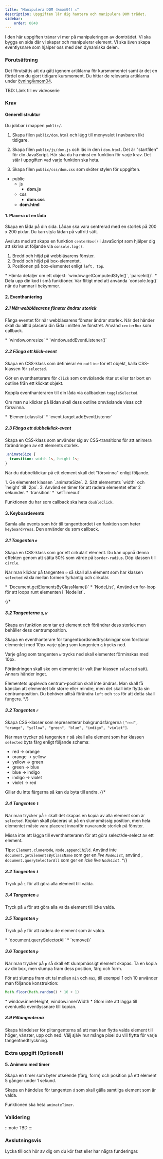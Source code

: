 ```yaml
---
title: "Manipulera DOM (kmom04) ⚠️" 
description: Uppgiften lär dig hantera och manipulera DOM trädet.
sidebar:
    order: 0040
---
```



I den här uppgiften tränar vi mer på manipuleringen av domträdet. Vi ska bygga en sida där vi skapar och manipulerar element. Vi ska även skapa eventlysnare som hjälper oss med den dynamiska delen.


### Förutsättning

Det förutsätts att du gått igenom artiklarna för kursmomentet samt är det en fördel om du gjort tidigare kursmoment. Du hittar de relevanta artiklarna under [övning/kmom04](./laromaterial/ovning/kmom04/dom-intro).

TBD: Länk till ev videoserie

### Krav

#### Generell struktur

Du jobbar i mappen `public/`. 

1. Skapa filen `public/dom.html` och lägg till menyvalet i navbaren likt tidigare.

2. Skapa filen `public/js/dom.js` och läs in den i `dom.html`. Det är "startfilen" för din JavaScript. Här ska du ha minst en funktion för varje krav. Det står i uppgiften vad varje funktion ska heta.

3. Skapa filen `public/css/dom.css` som sköter stylen för uppgiften.

<FileTree>

- public
  - js
    - **dom.js**
  - css
    - **dom.css**
  - **dom.html**

</FileTree>


#### 1. Placera ut en låda

Skapa en låda på din sida. Lådan ska vara centrerad med en storlek på 200 x 200 pixlar. Du kan styla lådan på valfritt sätt.

Avsluta med att skapa en funktion `centerBox()` i JavaScript som hjälper dig att skriva ut följande via `console.log()`.

1. Bredd och höjd på webbläsarens fönster.
1. Bredd och höjd på box-elementet.
1. Positionen på box-elementet enligt `left, top`.

<Card title="Tips" icon="star">
* Hämta detaljer om ett objekt: `window.getComputedStyle()`, `parseInt()`.
* Dela upp din kod i små funktioner. Var flitigt med att använda `console.log()` när du hamnar i bekymmer.
</Card>



#### 2. Eventhantering

##### 2.1 När webbläsarens fönster ändrar storlek

Fånga eventet för när webbläsarens fönster ändrar storlek. När det händer skall du alltid placera din låda i mitten av fönstret. Använd `centerBox` som callback.

<Card title="Tips" icon="star">
* `window.onresize`
* `window.addEventListener()`
</Card>



##### 2.2 Fånga ett klick-event

Skapa en CSS-klass som definierar en `outline` för ett objekt, kalla CSS-klassen för `selected`.

Gör en eventhanterare för `click` som omväxlande ritar ut eller tar bort en outline från ett klickat objekt.

Koppla eventhanteraren till din låda via callbacken `toggleSelected`.

Om man nu klickar på lådan skall dess outline omväxlande visas och försvinna.

<Card title="Tips" icon="star">
* `Element.classlist`
* `event.target.addEventListener`
</Card>



##### 2.3 Fånga ett dubbelklick-event

Skapa en CSS-klass som använder sig av CSS-transitions för att animera förändringen av ett elements storlek.

```css title="css, transition"
.animateSize {
  transition: width 1s, height 1s;
}
```

När du dubbelklickar på ett element skall det "försvinna" enligt följande.

<Steps>
1. Ge elementet klassen `.animateSize`.
2. Sätt elementets `width` och `height` till `2px`.
3. Använd en timer för att radera elementet efter 2 sekunder.
</Steps>

<Card title="Tips" icon="star">
* `transition`
* `setTimeout`
</Card>

Funktionen du har som callback ska heta `doubleClick`.

#### 3. Keyboardevents

Samla alla events som hör till tangentbordet i en funktion som heter `keyboardPress`. Den använder du som callback.

##### 3.1 Tangenten `e`

Skapa en CSS-klass som gör ett cirkulärt element. Du kan uppnå denna effekten genom att sätta 50% som värde på `border-radius`. Döp klassen till `circle`.

När man klickar på tangenten `e` så skall alla element som har klassen `selected` växla mellan formen fyrkantig och cirkulär.

<Card title="Tips" icon="star">
* `Document.getElementsByClassName()`
* `NodeList`, Använd en for-loop för att loopa runt elementen i `Nodelist`.
</Card>

 
{/* 
##### 3.2 Tangenterna `q`, `w`

Skapa en funktion som tar ett element och förändrar dess storlek men behåller dess centrumposition.

Skapa en eventhanterare för tangentbordsnedtryckningar som förstorar elementet med 10px varje gång som tangenten `q` trycks ned.

Varje gång som tangenten `w` trycks ned skall elementet förminskas med 10px.

Förändringen skall ske om elementet är valt (har klassen `selected` satt). Annars händer inget.

Elementets upplevda centrum-position skall inte ändras. Man skall få känslan att elementet blir större eller mindre, men det skall inte flytta sin centrumposition. Du behöver alltså förändra `left` och `top` för att detta skall fungera. */}

##### 3.2 Tangenten `r`

Skapa CSS-klasser som representerar bakgrundsfärgerna `["red", "orange", "yellow", "green", "blue", "indigo", "violet"]`.

När man trycker på tangenten `r` så skall alla element som har klassen `selected` byta färg enligt följande schema:

- red -> orange
- orange -> yellow
- yellow -> green
- green -> blue
- blue -> indigo
- indigo -> violet
- violet -> red

Gillar du inte färgerna så kan du byta till andra.
{/* 
##### 3.4 Tangenten `t`

När man trycker på `t` skall det skapas en kopia av alla element som är `selected`. Kopian skall placeras ut på en slumpmässig position, men hela elementet måste vara placerat innanför nuvarande storlek på fönster.

Missa inte att lägga till eventhanteraren för att göra select/de-select av ett element.

Tips: `Element.cloneNode`, `Node.appendChild`. Använd inte `document.getElementsByClassName` som ger en _live `NodeList`_, använd , `document.querySelectorAll` som ger en _icke live `NodeList`_. */}



##### 3.2 Tangenten `i`

Tryck på `i` för att göra alla element till valda.

##### 3.4 Tangenten `u`

Tryck på `u` för att göra alla valda element till icke valda.

##### 3.5 Tangenten `y`

Tryck på `y` för att radera de element som är valda.

<Card title="Tips" icon="star">
* `document.querySelectorAll`
* `remove()`
</Card>


##### 3.6 Tangenten `p`

När man trycker på `p` så skall ett slumpmässigt element skapas. Ta en kopia av din box, men slumpa fram dess position, färg och form.

För att slumpa fram ett tal mellan `min` och `max`, till exempel 1 och 10 använder man följande konstruktion:

```js title="js random"
Math.floor(Math.random() * 10 + 1)
```
<Card title="Tips" icon="star">
* window.innerHeight, window.innerWidth
* Glöm inte att lägga till eventuella eventlyssnare till kopian. 
</Card>

##### 3.9 Piltangenterna

Skapa händelser för piltangenterna så att man kan flytta valda element till höger, vänster, upp och ned. Välj själv hur många pixel du vill flytta för varje tangentnedtryckning.



### Extra uppgift (Optionell)

#### 5. Animera med timer

Skapa en timer som byter utseende (färg, form) och position på ett element 5 gånger under 1 sekund.

Skapa en händelse för tangenten `d` som skall gälla samtliga element som är valda.

Funktionen ska heta `animateTimer`.

### Validering

:::note
TBD
:::


### Avslutningsvis

Lycka till och hör av dig om du kör fast eller har några funderingar.





